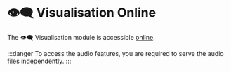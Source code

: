 # 👁️‍🗨️ Visualisation Online

The 👁️‍🗨️ Visualisation module is accessible
[online](https://sound-scape-explorer.github.io/sound-scape-explorer).

:::danger
To access the audio features, you are required to serve the audio files
independently.
:::
